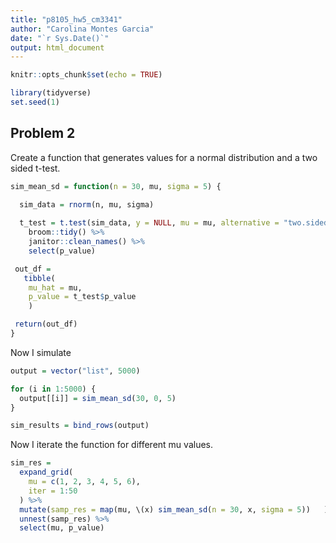 ```yaml
---
title: "p8105_hw5_cm3341"
author: "Carolina Montes Garcia"
date: "`r Sys.Date()`"
output: html_document
---
```


```r
knitr::opts_chunk$set(echo = TRUE)

library(tidyverse)
set.seed(1)

```



## Problem 2

Create a function that generates values for a normal distribution and a two sided t-test.
```r
sim_mean_sd = function(n = 30, mu, sigma = 5) {
  
  sim_data = rnorm(n, mu, sigma)

  t_test = t.test(sim_data, y = NULL, mu = mu, alternative = "two.sided", conf.level = 0.95) %>% 
    broom::tidy() %>% 
    janitor::clean_names() %>% 
    select(p_value)

 out_df = 
   tibble(
    mu_hat = mu,
    p_value = t_test$p_value
    )

 return(out_df)
}
```

Now I simulate 
```r
output = vector("list", 5000)

for (i in 1:5000) {
  output[[i]] = sim_mean_sd(30, 0, 5)
}

sim_results = bind_rows(output)


```

Now I iterate the function for different mu values.

```r

sim_res = 
  expand_grid(
    mu = c(1, 2, 3, 4, 5, 6),
    iter = 1:50
  ) %>%  
  mutate(samp_res = map(mu, \(x) sim_mean_sd(n = 30, x, sigma = 5))   ) %>%  
  unnest(samp_res) %>% 
  select(mu, p_value)

```

